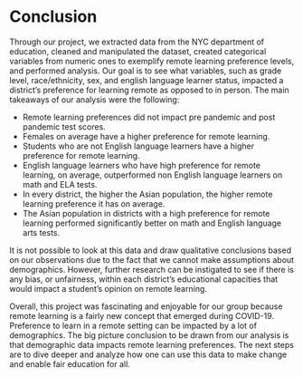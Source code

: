 # Conclusion

Through our project, we extracted data from the NYC department of education, cleaned and manipulated the dataset, created categorical variables from numeric ones to exemplify remote learning preference levels, and performed analysis. Our goal is to see what variables, such as grade level, race/ethnicity, sex, and english language learner status, impacted a district’s preference for learning remote as opposed to in person. The main takeaways of our analysis were the following:\

* Remote learning preferences did not impact pre pandemic and post pandemic test scores.\
* Females on average have a higher preference for remote learning.\
* Students who are not English language learners have a higher preference for remote learning.\
* English language learners who have high preference for remote learning, on average, outperformed non English language learners on math and ELA tests.\
* In every district, the higher the Asian population, the higher remote learning preference it has on average.\
* The Asian population in districts with a high preference for remote learning performed significantly better on math and English language arts tests.\

It is not possible to look at this data and draw qualitative conclusions based on our observations due to the fact that we cannot make assumptions about demographics. However, further research can be instigated to see if there is any bias, or unfairness, within each district’s educational capacities that would impact a student’s opinion on remote learning. 

Overall, this project was fascinating and enjoyable for our group because remote learning is a fairly new concept that emerged during COVID-19. Preference to learn in a remote setting can be impacted by a lot of demographics. The big picture conclusion to be drawn from our analysis is that demographic data impacts remote learning preferences. The next steps are to dive deeper and analyze how one can use this data to make change and enable fair education for all. 
